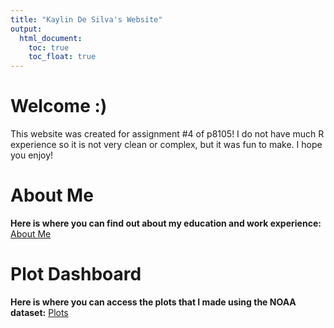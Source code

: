```yaml
---
title: "Kaylin De Silva's Website"
output: 
  html_document:
    toc: true
    toc_float: true
---
```


# Welcome :) 

This website was created for assignment #4 of p8105! I do not have much R experience so it is not very clean or complex, but it was fun to make. I hope you enjoy!

# About Me
**Here is where you can find out about my education and work experience:**
[About Me](aboutme.html)

# Plot Dashboard
**Here is where you can access the plots that I made using the NOAA dataset:**
[Plots](dashboard_template.html)